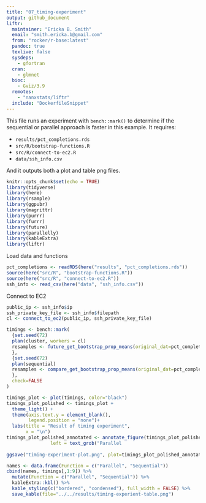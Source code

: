 ```yaml
---
title: "07_timing-experiment"
output: github_document
liftr:
  maintainer: "Ericka B. Smith"
  email: "smith.ericka.b@gmail.com"
  from: "rocker/r-base:latest"
  pandoc: true
  texlive: false
  sysdeps:
    - gfortran
  cran:
    - glmnet
  bioc:
    - Gviz/3.9
  remotes:
    - "nanxstats/liftr"
  include: "DockerfileSnippet"
---
```


This file runs an experiment with `bench::mark()` to determine if the sequential or parallel approach is faster in this example. It requires:

* `results/pct_completions.rds`
* `src/R/bootstrap-functions.R`
* `src/R/connect-to-ec2.R`
* `data/ssh_info.csv`

And it outputs both a plot and table png files.

```r
knitr::opts_chunk$set(echo = TRUE)
library(tidyverse)
library(here)
library(rsample)
library(ggpubr)
library(magrittr)
library(purrr)
library(furrr)
library(future)
library(parallelly)
library(kableExtra)
library(liftr)
```

Load data and functions
```r
pct_completions <- readRDS(here("results", "pct_completions.rds"))
source(here("src/R", "bootstrap-functions.R"))
source(here("src/R", "connect-to-ec2.R"))
ssh_info <- read_csv(here("data", "ssh_info.csv"))
```

Connect to EC2
```r
public_ip <- ssh_info$ip
ssh_private_key_file <- ssh_info$filepath
cl <- connect_to_ec2(public_ip, ssh_private_key_file)
```


```r
timings <- bench::mark(
  {set.seed(72)
  plan(cluster, workers = cl)
  resamples <- future_get_bootstrap_prop_means(original_dat=pct_completions, ntimes = 1000)
  },
  {set.seed(72)
  plan(sequential)
  resamples <- compare_get_bootstrap_prop_means(original_dat=pct_completions, ntimes = 1000)
  },
  check=FALSE
)
```


```r
timings_plot <- plot(timings, color="black")
timings_plot_polished <- timings_plot + 
  theme_light() +
  theme(axis.text.y = element_blank(),
        legend.position = "none")+
  labs(title = "Result of timing experiment",
       x = "\n") 
timings_plot_polished_annotated <- annotate_figure(timings_plot_polished,
                left = text_grob("Parallel                                       Sequential", rot=90))
  
ggsave("timing-experiment-plot.png", plot=timings_plot_polished_annotated, path="../../results")

names <- data.frame(Function = c("Parallel", "Sequential"))
cbind(names, timings[,1:9]) %>%
  mutate(Function = c("Parallel", "Sequential")) %>%
  kableExtra::kbl() %>%
  kable_styling(c("bordered", "condensed"), full_width = FALSE) %>%
  save_kable(file="../../results/timing-experient-table.png")
```